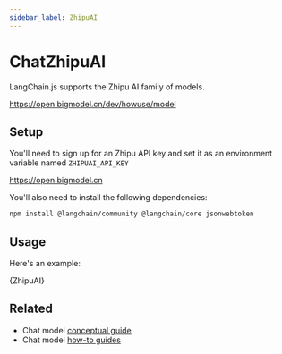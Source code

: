 ```yaml
---
sidebar_label: ZhipuAI
---
```


# ChatZhipuAI

LangChain.js supports the Zhipu AI family of models.

https://open.bigmodel.cn/dev/howuse/model

## Setup

You'll need to sign up for an Zhipu API key and set it as an environment variable named `ZHIPUAI_API_KEY`

https://open.bigmodel.cn

You'll also need to install the following dependencies:


<IntegrationInstallTooltip></IntegrationInstallTooltip>

```bash npm2yarn
npm install @langchain/community @langchain/core jsonwebtoken
```

## Usage

Here's an example:


<CodeBlock language="typescript">{ZhipuAI}</CodeBlock>

## Related

- Chat model [conceptual guide](/oss/concepts/chat_models)
- Chat model [how-to guides](/oss/how-to/#chat-models)
